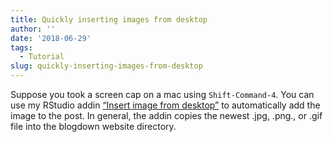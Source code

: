 ```yaml
---
title: Quickly inserting images from desktop
author: ''
date: '2018-06-29'
tags:
  - Tutorial
slug: quickly-inserting-images-from-desktop
---
```


Suppose you took a screen cap on a mac using `Shift-Command-4`. You can use my RStudio addin ["Insert image from desktop"](https://github.com/beeflavor/useful-blogdown-addins) to automatically add the image to the post. In general, the addin copies the newest .jpg, .png., or .gif file into the blogdown website directory.